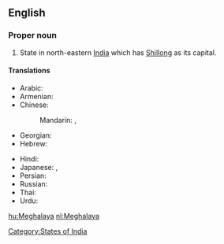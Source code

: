 ==English==

===Proper noun===
{{en-proper noun}}

#State in north-eastern [[India]] which has [[Shillong]] as its capital.

====Translations====
{{trans-top|state}}
* Arabic: {{t|ar|ميغالايا|f|tr=mighalaaya|sc=Arab}}
* Armenian: {{t|hy|Մեգհալայա|tr=Meghalaya|sc=Armn}}
* Chinese:
*: Mandarin: {{t|zh|梅加拉亞邦|sc=Hani}},  {{t|zh|梅加拉亚邦|tr=Méijiālāyà-bāng|sc=Hani}}
* Georgian: {{t|ka|მეგჰალაია|sc=Geor}}
* Hebrew: {{t|he|מגהלאיה|sc=Hebr}}
{{trans-mid}}
* Hindi: {{t|hi|मेघालय|tr=mēghālaya|sc=Deva}}
* Japanese: {{t|ja|メーガーラヤ州|tr=Mēgāraya-shū|sc=Jpan}},  {{t|ja|メーガーラヤ|tr=Mēgāraya|sc=Jpan}}
* Persian: {{t|fa|مگالایا|sc=fa-Arab}}
* Russian: {{t|ru|Мегхалая|tr=Megxalája|sc=Cyrl}}
* Thai: {{t|th|รัฐเมฆาลัย|sc=Thai}}
* Urdu: {{t|ur|میگھالیہ|sc=ur-Arab}}
{{trans-bottom}}

[[Category:States of India]]

[[hu:Meghalaya]]
[[nl:Meghalaya]]